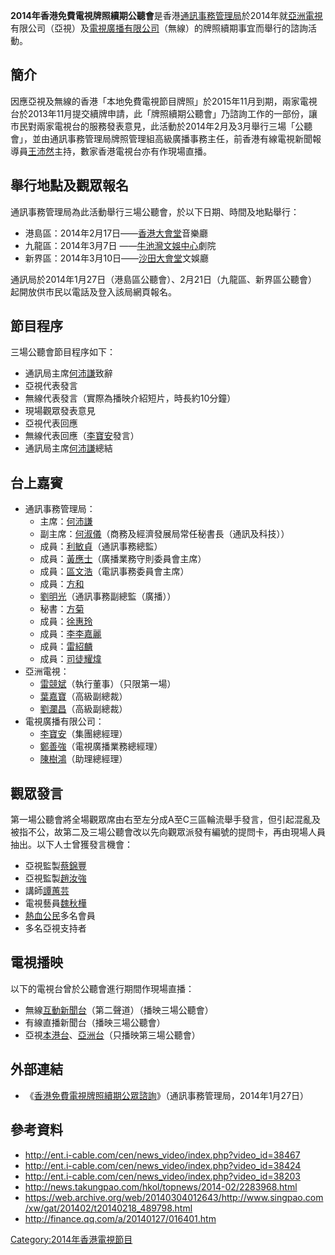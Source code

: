 {{No footnotes|time=2017-02-17T07:57:13+00:00}}
{{Bare URLs|time=2017-02-17T07:57:13+00:00}}
'''2014年香港免費電視牌照續期公聽會'''是香港[[通訊事務管理局|通訊事務管理局]]於2014年就[[亞洲電視|亞洲電視]]有限公司（亞視）及[[電視廣播有限公司|電視廣播有限公司]]（無線）的牌照續期事宜而舉行的諮詢活動。

==簡介==
因應亞視及無線的香港「本地免費電視節目牌照」於2015年11月到期，兩家電視台於2013年11月提交續牌申請，此「牌照續期公聽會」乃諮詢工作的一部份，讓市民對兩家電視台的服務發表意見，此活動於2014年2月及3月舉行三場「公聽會」，並由通訊事務管理局牌照管理組高級廣播事務主任，前香港有線電視新聞報導員[[王沛然|王沛然]]主持，數家香港電視台亦有作現場直播。

==舉行地點及觀眾報名==
通訊事務管理局為此活動舉行三場公聽會，於以下日期、時間及地點舉行：
*港島區：2014年2月17日――[[香港大會堂|香港大會堂]]音樂廳
*九龍區：2014年3月7日 ――[[牛池灣文娛中心|牛池灣文娛中心]]劇院
*新界區：2014年3月10日――[[沙田大會堂|沙田大會堂]]文娛廳

通訊局於2014年1月27日（港島區公聽會）、2月21日（九龍區、新界區公聽會）起開放供市民以電話及登入該局網頁報名。

==節目程序==
三場公聽會節目程序如下：
*通訊局主席[[何沛謙|何沛謙]]致辭
*亞視代表發言
*無線代表發言（實際為播映介紹短片，時長約10分鐘）
*現場觀眾發表意見
*亞視代表回應
*無線代表回應（[[李寶安|李寶安]]發言）
*通訊局主席[[何沛謙|何沛謙]]總結

==台上嘉賓==
*通訊事務管理局：
**主席：[[何沛謙|何沛謙]]
**副主席：[[何淑儀|何淑儀]]（商務及經濟發展局常任秘書長（通訊及科技））
**成員：[[利敏貞|利敏貞]]（通訊事務總監）
**成員：[[黃應士|黃應士]]（廣播業務守則委員會主席）
**成員：[[區文浩|區文浩]]（電訊事務委員會主席）
**成員：[[方和|方和]]
**[[劉明光|劉明光]]（通訊事務副總監（廣播））
**秘書：[[方菊|方菊]]
**成員：[[徐惠玲|徐惠玲]]
**成員：[[李李嘉麗|李李嘉麗]]
**成員：[[雷紹麟|雷紹麟]]
**成員：[[司徒耀煒|司徒耀煒]]
*亞洲電視：
**[[雷競斌|雷競斌]]（執行董事）（只限第一場）
**[[葉嘉寶|葉嘉寶]]（高級副總裁）
**[[劉瀾昌|劉瀾昌]]（高級副總裁）
*電視廣播有限公司：
**[[李寶安|李寶安]]（集團總經理）
**[[鄭善強|鄭善強]]（電視廣播業務總經理）
**[[陳樹鴻|陳樹鴻]]（助理總經理）

==觀眾發言==
第一場公聽會將全場觀眾席由右至左分成A至C三區輪流舉手發言，但引起混亂及被指不公，故第二及三場公聽會改以先向觀眾派發有編號的提問卡，再由現場人員抽出。以下人士曾獲發言機會：
*亞視監製[[蔡錦豐|蔡錦豐]]
*亞視監製[[趙汝強|趙汝強]]
*講師[[譚蕙芸|譚蕙芸]]
*電視藝員[[魏秋樺|魏秋樺]]
*[[熱血公民|熱血公民]]多名會員
*多名亞視支持者

==電視播映==
以下的電視台曾於公聽會進行期間作現場直播：
*無線[[互動新聞台|互動新聞台]]（第二聲道）（播映三場公聽會）
*有線直播新聞台（播映三場公聽會）
*亞視[[本港台|本港台]]、[[亞洲電視亞洲台|亞洲台]]（只播映第三場公聽會）

==外部連結==
*《[http://www.coms-auth.hk/filemanager/common/policies_regulations/consultations/consultation_exercise/booklet_tc_20140127.pdf 香港免費電視牌照續期公眾諮詢]{{Wayback|url=http://www.coms-auth.hk/filemanager/common/policies_regulations/consultations/consultation_exercise/booklet_tc_20140127.pdf |date=20140315125756 }}》（通訊事務管理局，2014年1月27日）

==參考資料==
*http://ent.i-cable.com/cen/news_video/index.php?video_id=38467{{Wayback|url=http://ent.i-cable.com/cen/news_video/index.php?video_id=38467 |date=20140315113520 }}
*http://ent.i-cable.com/cen/news_video/index.php?video_id=38424{{Wayback|url=http://ent.i-cable.com/cen/news_video/index.php?video_id=38424 |date=20140315130024 }}
*http://ent.i-cable.com/cen/news_video/index.php?video_id=38203{{Wayback|url=http://ent.i-cable.com/cen/news_video/index.php?video_id=38203 |date=20140315113514 }}
*http://news.takungpao.com/hkol/topnews/2014-02/2283968.html{{Wayback|url=http://news.takungpao.com/hkol/topnews/2014-02/2283968.html |date=20160304091147 }}
*https://web.archive.org/web/20140304012643/http://www.singpao.com/xw/gat/201402/t20140218_489798.html
*http://finance.qq.com/a/20140127/016401.htm{{Wayback|url=http://finance.qq.com/a/20140127/016401.htm |date=20181004124531 }}

[[Category:2014年香港電視節目|Category:2014年香港電視節目]]